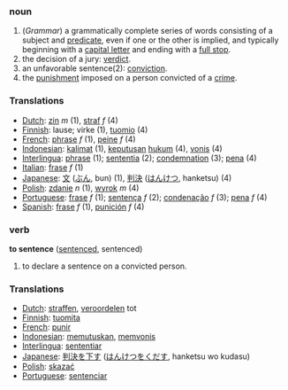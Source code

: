=== noun ===
#(''Grammar'') a grammatically complete series of words consisting of a subject and [[predicate]], even if one or the other is implied, and typically beginning with a [[capital letter]] and ending with a [[full stop]].
#the decision of a jury: [[verdict]].
#an unfavorable sentence(2): [[conviction]].
#the [[punishment]] imposed on a person convicted of a [[crime]].

=== Translations ===
*[[Dutch]]: [[zin]] ''m'' (1), [[straf]] ''f'' (4)
*[[Finnish]]: lause; virke (1), [[tuomio]] (4)
*[[French]]: [[phrase]] ''f'' (1), [[peine]] ''f'' (4)
*[[Indonesian]]: [[kalimat]] (1), [[putus|keputusan]] [[hukum]] (4), [[vonis]] (4)
*[[Interlingua]]: [[phrase]] (1); [[sententia]] (2); [[condemnation]] (3); [[pena]] (4)
*[[Italian]]: [[frase]] ''f'' (1)
*[[Japanese]]: [[文]] ([[ぶん]], bun) (1), [[判決]] ([[はんけつ]], hanketsu) (4)
*[[Polish]]: [[zdanie]] ''n'' (1), [[wyrok]] ''m'' (4)
*[[Portuguese]]: [[frase]] ''f'' (1); [[sentença]] ''f'' (2); [[condenação]] ''f'' (3); [[pena]] ''f'' (4)
*[[Spanish]]: [[frase]] ''f'' (1), [[punición]] ''f'' (4)

=== verb ===

'''to sentence''' ([[sentenced]], sentenced)

#to declare a sentence on a convicted person.

=== Translations ===
*[[Dutch]]: [[straffen]], [[veroordelen]] tot
*[[Finnish]]: [[tuomita]]
*[[French]]: [[punir]]
*[[Indonesian]]: [[putus|memutuskan]], [[vonis|memvonis]]
*[[Interlingua]]: [[sententiar]]
*[[Japanese]]: [[判決]]を[[下す]] ([[はんけつ]]を[[くだす]], hanketsu wo kudasu)
*[[Polish]]: [[skazać]]
*[[Portuguese]]: [[sentenciar]]